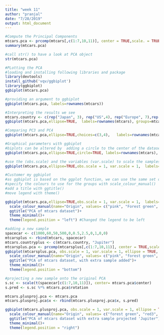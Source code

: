 ```yaml
---
title: "week 11"
author: "pranjal"
date: "7/28/2019"
output: html_document
---
```



```r
#Compute the Principal Components
mtcars.pca <- prcomp(mtcars[,c(1:7,10,11)], center = TRUE,scale. = TRUE)
summary(mtcars.pca)

#call str() to have a look at PCA object
str(mtcars.pca)

```

```r
#PLotting the PCA
#loading and installing following libraries and package
library(devtools)
install_github('vqv/ggbiplot')
library(ggbiplot)
ggbiplot(mtcars.pca)

#providing an argument to ggbiplot
ggbiplot(mtcars.pca, labels=rownames(mtcars))
```

```r
#Interpreting the results we see
mtcars.country <- c(rep("Japan", 3), rep("US",4), rep("Europe", 7),rep("US",3), "Europe", rep("Japan", 3), rep("US",4), rep("Europe", 3), "US", rep("Europe", 3))
ggbiplot(mtcars.pca,ellipse=TRUE,  labels=rownames(mtcars), groups=mtcars.country)

#Comparing PC3 and PC4
ggbiplot(mtcars.pca,ellipse=TRUE,choices=c(3,4),   labels=rownames(mtcars), groups=mtcars.country)

```

```r
#Graphical parameters with ggbiplot
#biplots can be altered by  adding a circle to the center of the dataset using (circle argument):
ggbiplot(mtcars.pca,ellipse=TRUE,circle=TRUE, labels=rownames(mtcars), groups=mtcars.country)

#use the (obs.scale) and the variables (var.scale) to scale the samples we
ggbiplot(mtcars.pca,ellipse=TRUE,obs.scale = 1, var.scale = 1,  labels=rownames(mtcars), groups=mtcars.country)
```

```r
#Customer my ggbiplot
#as ggbiplot is based on the ggplot function, we can use the same set of graphical parameters to alter the biplots.
#specify the colours to use for the groups with scale_colour_manual()
#add a title with ggtitle()
#move legend with theme()

ggbiplot(mtcars.pca,ellipse=TRUE,obs.scale = 1, var.scale = 1,  labels=rownames(mtcars), groups=mtcars.country) +
  scale_colour_manual(name="Origin", values= c("pink", "Forest green", "light blue"))+
  ggtitle("PCA of mtcars dataset")+
  theme_minimal()+
  theme(legend.position = "left") #Changed the legend to be left
```

```r
#adding a new sample
spacecar <- c(1000,60,50,500,0,0.5,2.5,0,1,0,0)
mtcarsplus <- rbind(mtcars, spacecar)
mtcars.countryplus <- c(mtcars.country, "Jupiter")
mtcarsplus.pca <- prcomp(mtcarsplus[,c(1:7,10,11)], center = TRUE,scale. = TRUE)
ggbiplot(mtcarsplus.pca, obs.scale = 1, var.scale = 1, ellipse = TRUE, circle = FALSE, var.axes=TRUE, labels=c(rownames(mtcars), "spacecar"), groups=mtcars.countryplus)+
  scale_colour_manual(name="Origin", values= c("pink", "forest green", "violet", "light blue"))+
  ggtitle("PCA of mtcars dataset, with extra sample added")+
  theme_minimal()+
  theme(legend.position = "bottom")
```


```r
#projecting a new sample onto the original PCA
s.sc <- scale(t(spacecar[c(1:7,10,11)]), center= mtcars.pca$center)
s.pred <- s.sc %*% mtcars.pca$rotation

mtcars.plusproj.pca <- mtcars.pca
mtcars.plusproj.pca$x <- rbind(mtcars.plusproj.pca$x, s.pred)

ggbiplot(mtcars.plusproj.pca, obs.scale = 1, var.scale = 1, ellipse = TRUE, circle = FALSE, var.axes=TRUE, labels=c(rownames(mtcars), "spacecar"), groups=mtcars.countryplus)+
  scale_colour_manual(name="Origin", values= c("forest green", "red3", "pink", "light blue"))+
  ggtitle("PCA of mtcars dataset with extra sample projected 'Jupiter")+
  theme_minimal()+
  theme(legend.position = "right")

```








